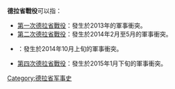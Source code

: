 '''德拉省戰役'''可以指：
* [[第一次德拉省戰役|第一次德拉省戰役]]：發生於2013年的軍事衝突。
* [[第二次德拉省戰役|第二次德拉省戰役]]：發生於2014年2月至5月的軍事衝突。
* {{link-en|第三次德拉省戰役|Daraa offensive (October 2014)}}：發生於2014年10月上旬的軍事衝突。
* [[第四次德拉省戰役|第四次德拉省戰役]]：發生於2015年1月下旬的軍事衝突。

{{Disambiguation|Cat=五字亚洲战事消歧义}}
[[Category:德拉省军事史|Category:德拉省军事史]]
